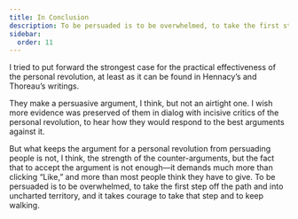 ```yaml
---
title: In Conclusion
description: To be persuaded is to be overwhelmed, to take the first step into uncharted territory, and it takes courage to take that step.
sidebar:
  order: 11
---
```

I tried to put forward the strongest case for the practical effectiveness of the personal revolution, at least as it can be found in Hennacy’s and Thoreau’s writings.

They make a persuasive argument, I think, but not an airtight one.
I wish more evidence was preserved of them in dialog with incisive critics of the personal revolution, to hear how they would respond to the best arguments against it.

But what keeps the argument for a personal revolution from persuading people is not, I think, the strength of the counter-arguments, but the fact that to accept the argument is not enough—it demands much more than clicking “Like,” and more than most people think they have to give.
To be persuaded is to be overwhelmed, to take the first step off the path and into uncharted territory, and it takes courage to take that step and to keep walking.
